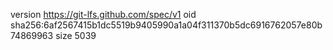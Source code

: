 version https://git-lfs.github.com/spec/v1
oid sha256:6af2567415b1dc5519b9405990a1a04f311370b5dc6916762057e80b74869963
size 5039
